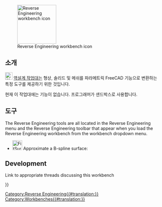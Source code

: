 <languages/>

{{Docnav
|[[Points_Workbench/ko|점 작업대]]
|[[Robot_Workbench/ko|로봇 작업대]]
|IconL=Workbench_Points.svg
|IconR=Workbench_Robot.svg
}}

[[Image:Workbench_Reverse_Engineering.svg|thumb|128px|Reverse Engineering workbench icon]]

<span id="Introduction"></span>
== 소개 == 

[[Image:Workbench_Reverse_Engineering.svg|24px]] [[Reverse_Engineering_Workbench/ko|역설계 작업대]]는 형상, 솔리드 및 메쉬를 파라메트릭 FreeCAD 기능으로 변환하는 특정 도구를 제공하기 위한 것입니다.

현재 이 작업대에는 기능이 없습니다. 프로그래머가 샌드박스로 사용합니다.

<span id="Tools"></span>
== 도구 ==

The Reverse Engineering tools are all located in the Reverse Engineering menu and the Reverse Engineering toolbar that appear when you load the Reverse Engineering workbench from the workbench dropdown menu.

* [[Image:FitSurface.svg|32px]] Approximate a B-spline surface: 

== Development ==

Link to appropriate threads discussing this workbench


{{Docnav
|[[Points_Workbench/ko|점 작업대]]
|[[Robot_Workbench/ko|로봇 작업대]]
|IconL=Workbench_Points.svg
|IconR=Workbench_Robot.svg
}}

{{Userdocnavi{{#translation:}}}}
[[Category:Reverse Engineering{{#translation:}}]]
[[Category:Workbenches{{#translation:}}]]